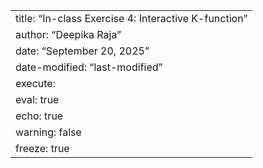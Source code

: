 ---
title: "In-class Exercise 4: Interactive K-function"
author: "Deepika Raja"
date: "September 20, 2025"
date-modified: "last-modified"
execute: 
  eval: true
  echo: true
  warning: false
  freeze: true
---